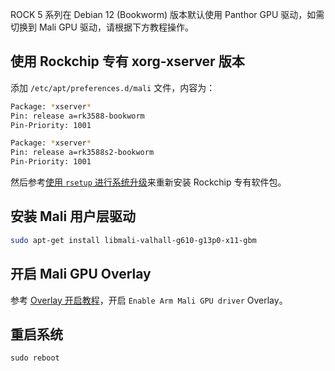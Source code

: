 ROCK 5 系列在 Debian 12 (Bookworm) 版本默认使用 Panthor GPU 驱动，如需切换到 Mali GPU 驱动，请根据下方教程操作。

## 使用 Rockchip 专有 xorg-xserver 版本

添加 `/etc/apt/preferences.d/mali` 文件，内容为：

```bash
Package: *xserver*
Pin: release a=rk3588-bookworm
Pin-Priority: 1001

Package: *xserver*
Pin: release a=rk3588s2-bookworm
Pin-Priority: 1001
```

然后参考[使用 `rsetup` 进行系统升级](./rsetup#system-update)来重新安装 Rockchip 专有软件包。

## 安装 Mali 用户层驱动

```bash
sudo apt-get install libmali-valhall-g610-g13p0-x11-gbm
```

## 开启 Mali GPU Overlay

参考 [Overlay 开启教程](./rsetup#overlays)，开启 `Enable Arm Mali GPU driver` Overlay。

## 重启系统

```
sudo reboot
```
